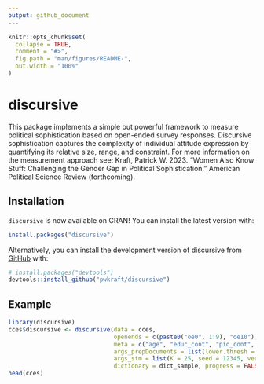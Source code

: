 ```yaml
---
output: github_document
---
```


<!-- README.md is generated from README.Rmd. Please edit that file -->

```r
knitr::opts_chunk$set(
  collapse = TRUE,
  comment = "#>",
  fig.path = "man/figures/README-",
  out.width = "100%"
)
```

# discursive

<!-- badges: start -->
<!-- badges: end -->

This package implements a simple but powerful framework to measure political sophistication based on open-ended survey responses. Discursive sophistication captures the complexity of individual attitude expression by quantifying its relative size, range, and constraint. For more information on the measurement approach see: Kraft, Patrick W. 2023. "Women Also Know Stuff: Challenging the Gender Gap in Political Sophistication." American Political Science Review (forthcoming).

## Installation

`discursive` is now available on CRAN! You can install the latest version with:

``` r
install.packages("discursive")
```


Alternatively, you can install the development version of discursive from [GitHub](https://github.com/) with:

``` r
# install.packages("devtools")
devtools::install_github("pwkraft/discursive")
```

## Example

```r
library(discursive)
cces$discursive <- discursive(data = cces,
                              openends = c(paste0("oe0", 1:9), "oe10"),
                              meta = c("age", "educ_cont", "pid_cont", "educ_pid", "female"),
                              args_prepDocuments = list(lower.thresh = 10, verbose = FALSE),
                              args_stm = list(K = 25, seed = 12345, verbose = FALSE),
                              dictionary = dict_sample, progress = FALSE)$output$discursive
head(cces)
```

<!-- What is special about using `README.Rmd` instead of just `README.md`? You can include R chunks like so: -->

<!-- ```{r cars} -->
<!-- summary(cars) -->
<!-- ``` -->

<!-- You'll still need to render `README.Rmd` regularly, to keep `README.md` up-to-date. `devtools::build_readme()` is handy for this. You could also use GitHub Actions to re-render `README.Rmd` every time you push. An example workflow can be found here: <https://github.com/r-lib/actions/tree/v1/examples>. -->

<!-- You can also embed plots, for example: -->

<!-- ```{r pressure, echo = FALSE} -->
<!-- plot(pressure) -->
<!-- ``` -->

<!-- In that case, don't forget to commit and push the resulting figure files, so they display on GitHub and CRAN. -->
